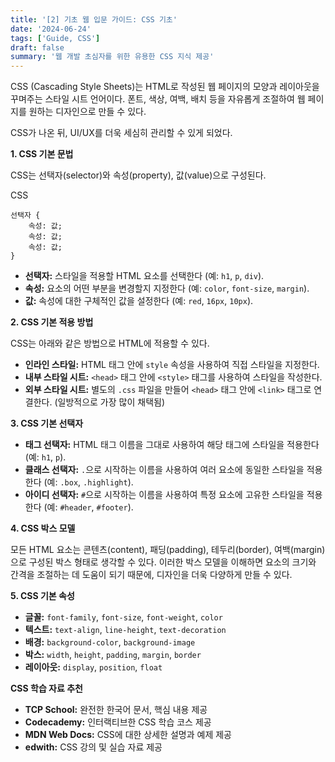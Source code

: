 ```yaml
---
title: '[2] 기초 웹 입문 가이드: CSS 기초'
date: '2024-06-24'
tags: ['Guide, CSS']
draft: false
summary: '웹 개발 초심자를 위한 유용한 CSS 지식 제공'
---
```


CSS (Cascading Style Sheets)는 HTML로 작성된 웹 페이지의 모양과 레이아웃을 꾸며주는 스타일 시트 언어이다. 폰트, 색상, 여백, 배치 등을 자유롭게 조절하여 웹 페이지를 원하는 디자인으로 만들 수 있다.

CSS가 나온 뒤, UI/UX를 더욱 세심히 관리할 수 있게 되었다.

**1. CSS 기본 문법**

CSS는 선택자(selector)와 속성(property), 값(value)으로 구성된다.

CSS

```
선택자 {
    속성: 값;
    속성: 값;
    속성: 값;
}
```

- **선택자:** 스타일을 적용할 HTML 요소를 선택한다 (예: `h1`, `p`, `div`).
- **속성:** 요소의 어떤 부분을 변경할지 지정한다 (예: `color`, `font-size`, `margin`).
- **값:** 속성에 대한 구체적인 값을 설정한다 (예: `red`, `16px`, `10px`).

**2. CSS 기본 적용 방법**

CSS는 아래와 같은 방법으로 HTML에 적용할 수 있다.

- **인라인 스타일:** HTML 태그 안에 `style` 속성을 사용하여 직접 스타일을 지정한다.
- **내부 스타일 시트:** `<head>` 태그 안에 `<style>` 태그를 사용하여 스타일을 작성한다.
- **외부 스타일 시트:** 별도의 `.css` 파일을 만들어 `<head>` 태그 안에 `<link>` 태그로 연결한다. (일방적으로 가장 많이 채택됨)

**3. CSS 기본 선택자**

- **태그 선택자:** HTML 태그 이름을 그대로 사용하여 해당 태그에 스타일을 적용한다 (예: `h1`, `p`).
- **클래스 선택자:** `.`으로 시작하는 이름을 사용하여 여러 요소에 동일한 스타일을 적용한다 (예: `.box`, `.highlight`).
- **아이디 선택자:** `#`으로 시작하는 이름을 사용하여 특정 요소에 고유한 스타일을 적용한다 (예: `#header`, `#footer`).

**4. CSS 박스 모델**

모든 HTML 요소는 콘텐츠(content), 패딩(padding), 테두리(border), 여백(margin)으로 구성된 박스 형태로 생각할 수 있다. 이러한 박스 모델을 이해하면 요소의 크기와 간격을 조절하는 데 도움이 되기 때문에, 디자인을 더욱 다양하게 만들 수 있다.

**5. CSS 기본 속성**

- **글꼴:** `font-family`, `font-size`, `font-weight`, `color`
- **텍스트:** `text-align`, `line-height`, `text-decoration`
- **배경:** `background-color`, `background-image`
- **박스:** `width`, `height`, `padding`, `margin`, `border`
- **레이아웃:** `display`, `position`, `float`

**CSS 학습 자료 추천**

- **TCP School:** 완전한 한국어 문서, 핵심 내용 제공
- **Codecademy:** 인터랙티브한 CSS 학습 코스 제공
- **MDN Web Docs:** CSS에 대한 상세한 설명과 예제 제공
- **edwith:** CSS 강의 및 실습 자료 제공